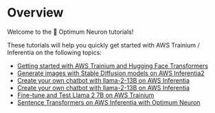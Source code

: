 <!---
Copyright 2023 The HuggingFace Team. All rights reserved.

Licensed under the Apache License, Version 2.0 (the "License");
you may not use this file except in compliance with the License.
You may obtain a copy of the License at

    http://www.apache.org/licenses/LICENSE-2.0

Unless required by applicable law or agreed to in writing, software
distributed under the License is distributed on an "AS IS" BASIS,
WITHOUT WARRANTIES OR CONDITIONS OF ANY KIND, either express or implied.
See the License for the specific language governing permissions and
limitations under the License.
-->

# Overview

Welcome to the 🤗 Optimum Neuron tutorials!

These tutorials will help you quickly get started with AWS Trainium / Inferentia on the following topics:

- [Getting started with AWS Trainium and Hugging Face Transformers](./fine_tune_bert)
- [Generate images with Stable Diffusion models on AWS Inferentia2](./stable_diffusion)
- [Create your own chatbot with llama-2-13B on AWS Inferentia](./llama2-13b-chatbot)
- [Create your own chatbot with llama-2-13B on AWS Inferentia](./llama2-13b-chatbot)
- [Fine-tune and Test Llama 2 7B on AWS Trainium](./fine_tune_llama_7b)
- [Sentence Transformers on AWS Inferentia with Optimum Neuron](./sentence_transformers)
